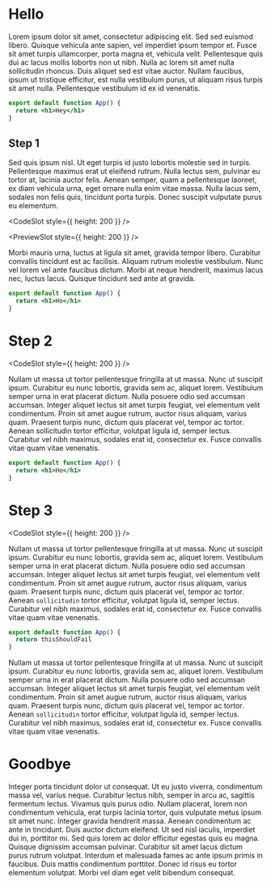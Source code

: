 # Hello

Lorem ipsum dolor sit amet, consectetur adipiscing elit. Sed sed euismod libero. Quisque vehicula ante sapien, vel imperdiet ipsum tempor et. Fusce sit amet turpis ullamcorper, porta magna et, vehicula velit. Pellentesque quis dui ac lacus mollis lobortis non ut nibh. Nulla ac lorem sit amet nulla sollicitudin rhoncus. Duis aliquet sed est vitae auctor. Nullam faucibus, ipsum ut tristique efficitur, est nulla vestibulum purus, ut aliquam risus turpis sit amet nulla. Pellentesque vestibulum id ex id venenatis.

<Hike>

<StepHead>

```jsx
export default function App() {
  return <h1>Hey</h1>
}
```

</StepHead>

## Step 1

Sed quis ipsum nisl. Ut eget turpis id justo lobortis molestie sed in turpis. Pellentesque maximus erat ut eleifend rutrum. Nulla lectus sem, pulvinar eu tortor at, lacinia auctor felis. Aenean semper, quam a pellentesque laoreet, ex diam vehicula urna, eget ornare nulla enim vitae massa. Nulla lacus sem, sodales non felis quis, tincidunt porta turpis. Donec suscipit vulputate purus eu elementum.

<CodeSlot style={{ height: 200 }} />

<PreviewSlot style={{ height: 200 }} />

Morbi mauris urna, luctus at ligula sit amet, gravida tempor
libero. Curabitur convallis tincidunt est ac facilisis. Aliquam
rutrum molestie vestibulum. Nunc vel lorem vel ante faucibus
dictum. Morbi at neque hendrerit, maximus lacus nec, luctus lacus.
Quisque tincidunt sed ante at gravida.

<StepHead>

```jsx
export default function App() {
  return <h1>Ho</h1>
}
```

</StepHead>

# Step 2

<CodeSlot style={{ height: 200 }} />

Nullam ut massa ut tortor pellentesque fringilla at ut massa. Nunc ut suscipit ipsum. Curabitur eu nunc lobortis, gravida sem ac, aliquet lorem. Vestibulum semper urna in erat placerat dictum. Nulla posuere odio sed accumsan accumsan. Integer aliquet lectus sit amet turpis feugiat, vel elementum velit condimentum. Proin sit amet augue rutrum, auctor risus aliquam, varius quam. Praesent turpis nunc, dictum quis placerat vel, tempor ac tortor. Aenean sollicitudin tortor efficitur, volutpat ligula id, semper lectus. Curabitur vel nibh maximus, sodales erat id, consectetur ex. Fusce convallis vitae quam vitae venenatis.

<StepHead focus="1[16:29]">

```jsx
export default function App() {
  return <h1>Ho</h1>
}
```

</StepHead>

# Step 3

<CodeSlot style={{ height: 200 }} />

Nullam ut massa ut tortor pellentesque fringilla at ut massa. Nunc ut suscipit ipsum. Curabitur eu nunc lobortis, gravida sem ac, aliquet lorem. Vestibulum semper urna in erat placerat dictum. Nulla posuere odio sed accumsan accumsan. <Focus on="2" >Integer aliquet</Focus> lectus sit amet turpis feugiat, vel elementum velit condimentum. Proin sit amet augue rutrum, auctor risus aliquam, varius quam. Praesent turpis nunc, dictum quis placerat vel, tempor ac tortor. <Focus on="3" >Aenean `sollicitudin`</Focus> tortor efficitur, volutpat ligula id, semper lectus. Curabitur vel nibh maximus, sodales erat id, consectetur ex. Fusce convallis vitae quam vitae venenatis.

<StepHead focus="1[16:29]">

```jsx
export default function App() {
  return thisShouldFail
}
```

</StepHead>

Nullam ut massa ut tortor pellentesque fringilla at ut massa. Nunc ut suscipit ipsum. Curabitur eu nunc lobortis, gravida sem ac, aliquet lorem. Vestibulum semper urna in erat placerat dictum. Nulla posuere odio sed accumsan accumsan. <Focus on="2" >Integer aliquet</Focus> lectus sit amet turpis feugiat, vel elementum velit condimentum. Proin sit amet augue rutrum, auctor risus aliquam, varius quam. Praesent turpis nunc, dictum quis placerat vel, tempor ac tortor. <Focus on="3" >Aenean `sollicitudin`</Focus> tortor efficitur, volutpat ligula id, semper lectus. Curabitur vel nibh maximus, sodales erat id, consectetur ex. Fusce convallis vitae quam vitae venenatis.

</Hike>

# Goodbye

Integer porta tincidunt dolor ut consequat. Ut eu justo viverra, condimentum massa vel, varius neque. Curabitur lectus nibh, semper in arcu ac, sagittis fermentum lectus. Vivamus quis purus odio. Nullam placerat, lorem non condimentum vehicula, erat turpis lacinia tortor, quis vulputate metus ipsum sit amet nunc. Integer gravida hendrerit massa. Aenean condimentum ac ante in tincidunt. Duis auctor dictum eleifend. Ut sed nisl iaculis, imperdiet dui in, porttitor mi. Sed quis lorem ac dolor efficitur egestas quis eu magna. Quisque dignissim accumsan pulvinar. Curabitur sit amet lacus dictum purus rutrum volutpat. Interdum et malesuada fames ac ante ipsum primis in faucibus. Duis mattis condimentum porttitor. Donec id risus eu tortor elementum volutpat. Morbi vel diam eget velit bibendum consequat.
